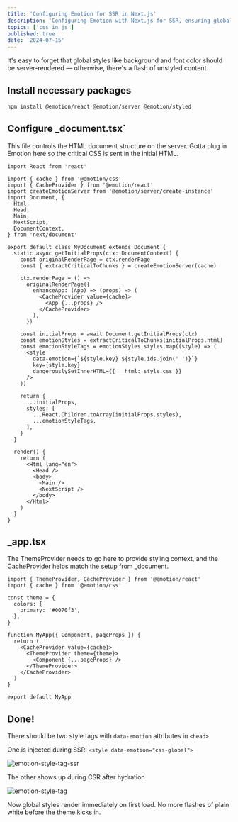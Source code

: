 ```yaml
---
title: 'Configuring Emotion for SSR in Next.js'
description: 'Configuring Emotion with Next.js for SSR, ensuring global CSS like background or font colors render server-side to avoid unstyled pages.'
topics: ['css in js']
published: true
date: '2024-07-15'
---
```


It's easy to forget that global styles like background and font color should be server-rendered — otherwise, there's a flash of unstyled content.

## Install necessary packages

```bash
npm install @emotion/react @emotion/server @emotion/styled
```

## Configure \_document.tsx`

This file controls the HTML document structure on the server. Gotta plug in Emotion here so the critical CSS is sent in the initial HTML.

```tsx
import React from 'react'

import { cache } from '@emotion/css'
import { CacheProvider } from '@emotion/react'
import createEmotionServer from '@emotion/server/create-instance'
import Document, {
  Html,
  Head,
  Main,
  NextScript,
  DocumentContext,
} from 'next/document'

export default class MyDocument extends Document {
  static async getInitialProps(ctx: DocumentContext) {
    const originalRenderPage = ctx.renderPage
    const { extractCriticalToChunks } = createEmotionServer(cache)

    ctx.renderPage = () =>
      originalRenderPage({
        enhanceApp: (App) => (props) => (
          <CacheProvider value={cache}>
            <App {...props} />
          </CacheProvider>
        ),
      })

    const initialProps = await Document.getInitialProps(ctx)
    const emotionStyles = extractCriticalToChunks(initialProps.html)
    const emotionStyleTags = emotionStyles.styles.map((style) => (
      <style
        data-emotion={`${style.key} ${style.ids.join(' ')}`}
        key={style.key}
        dangerouslySetInnerHTML={{ __html: style.css }}
      />
    ))

    return {
      ...initialProps,
      styles: [
        ...React.Children.toArray(initialProps.styles),
        ...emotionStyleTags,
      ],
    }
  }

  render() {
    return (
      <Html lang="en">
        <Head />
        <body>
          <Main />
          <NextScript />
        </body>
      </Html>
    )
  }
}
```

## \_app.tsx

The ThemeProvider needs to go here to provide styling context, and the CacheProvider helps match the setup from \_document.

```tsx
import { ThemeProvider, CacheProvider } from '@emotion/react'
import { cache } from '@emotion/css'

const theme = {
  colors: {
    primary: '#0070f3',
  },
}

function MyApp({ Component, pageProps }) {
  return (
    <CacheProvider value={cache}>
      <ThemeProvider theme={theme}>
        <Component {...pageProps} />
      </ThemeProvider>
    </CacheProvider>
  )
}

export default MyApp
```

## Done!

There should be two style tags with `data-emotion` attributes in `<head>`

One is injected during SSR: `<style data-emotion="css-global">`

![emotion-style-tag-ssr](/configure-ssr-emotion-nextjs/emotion-ssr-tag.png)

The other shows up during CSR after hydration

![emotion-style-tag](/configure-ssr-emotion-nextjs/emotion-csr-tag.png)

Now global styles render immediately on first load. No more flashes of plain white before the theme kicks in.
